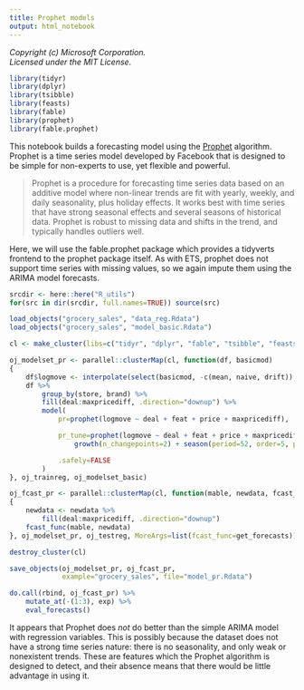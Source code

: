```yaml
---
title: Prophet models
output: html_notebook
---
```


_Copyright (c) Microsoft Corporation._<br/>
_Licensed under the MIT License._

```r
library(tidyr)
library(dplyr)
library(tsibble)
library(feasts)
library(fable)
library(prophet)
library(fable.prophet)
```

This notebook builds a forecasting model using the [Prophet](https://facebook.github.io/prophet/) algorithm. Prophet is a time series model developed by Facebook that is designed to be simple for non-experts to use, yet flexible and powerful.

> Prophet is a procedure for forecasting time series data based on an additive model where non-linear trends are fit with yearly, weekly, and daily seasonality, plus holiday effects. It works best with time series that have strong seasonal effects and several seasons of historical data. Prophet is robust to missing data and shifts in the trend, and typically handles outliers well.

Here, we will use the fable.prophet package which provides a tidyverts frontend to the prophet package itself. As with ETS, prophet does not support time series with missing values, so we again impute them using the ARIMA model forecasts.

```r
srcdir <- here::here("R_utils")
for(src in dir(srcdir, full.names=TRUE)) source(src)

load_objects("grocery_sales", "data_reg.Rdata")
load_objects("grocery_sales", "model_basic.Rdata")

cl <- make_cluster(libs=c("tidyr", "dplyr", "fable", "tsibble", "feasts", "prophet", "fable.prophet"))

oj_modelset_pr <- parallel::clusterMap(cl, function(df, basicmod)
{
    df$logmove <- interpolate(select(basicmod, -c(mean, naive, drift)), df)$logmove
    df %>%
        group_by(store, brand) %>%
        fill(deal:maxpricediff, .direction="downup") %>%
        model(
            pr=prophet(logmove ~ deal + feat + price + maxpricediff),

            pr_tune=prophet(logmove ~ deal + feat + price + maxpricediff +
                growth(n_changepoints=2) + season(period=52, order=5, prior_scale=2)),

            .safely=FALSE
        )
}, oj_trainreg, oj_modelset_basic)

oj_fcast_pr <- parallel::clusterMap(cl, function(mable, newdata, fcast_func)
{
    newdata <- newdata %>%
        fill(deal:maxpricediff, .direction="downup")
    fcast_func(mable, newdata)
}, oj_modelset_pr, oj_testreg, MoreArgs=list(fcast_func=get_forecasts))

destroy_cluster(cl)

save_objects(oj_modelset_pr, oj_fcast_pr,
             example="grocery_sales", file="model_pr.Rdata")

do.call(rbind, oj_fcast_pr) %>%
    mutate_at(-(1:3), exp) %>%
    eval_forecasts()
```

It appears that Prophet does _not_ do better than the simple ARIMA model with regression variables. This is possibly because the dataset does not have a strong time series nature: there is no seasonality, and only weak or nonexistent trends. These are features which the Prophet algorithm is designed to detect, and their absence means that there would be little advantage in using it.
